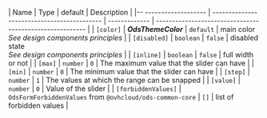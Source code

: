 | Name                  | Type                                        | default       | Description                                              |
|-- ------------------- | ------------------------------------------- | ------------- | -------------------------------------------------------- |
| `[color]`             | **_OdsThemeColor_**                         | `default`     | main color<br />_See design components principles_       |
| `[disabled]`          | `boolean`                                   | `false`       | disabled state<br />_See design components principles_   |
| `[inline]`            | `boolean`                                   | `false`       | full width or not                                        |
| `[max]`               | `number`                                    | `0`           | The maximum value that the slider can have               |
| `[min]`               | `number`                                    | `0`           | The minimum value that the slider can have               |
| `[step]`              | `number`                                    | `1`           | The values at which the range can be snapped             |
| `[value]`             | `number`                                    | `0`           | Value of the slider                                      |
| `[forbiddenValues]`   | `OdsFormForbiddenValues` from `@ovhcloud/ods-common-core`   | `[]`          | list of forbidden values                                 |
